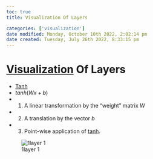 ```yaml
---
toc: true
title: Visualization Of Layers

categories: ['visualization']
date modified: Monday, October 10th 2022, 2:02:14 pm
date created: Tuesday, July 26th 2022, 8:33:15 pm
---
```


# [Visualization](visualization.qmd) Of Layers
- [Tanh](Tanh.qmd)
- $tanh(Wx+b)$
- 1. A linear transformation by the “weight” matrix $W$
- 2. A translation by the vector $b$
- 3. Point-wise application of [tanh](Tanh.qmd).

![1layer 1](images/1layer%201.gif)



